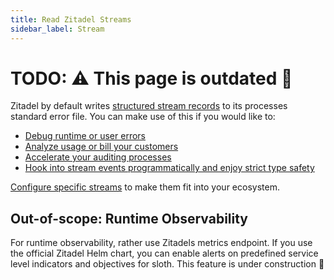 ```yaml
---
title: Read Zitadel Streams
sidebar_label: Stream
---
```


# TODO: :warning: This page is outdated :construction:

Zitadel by default writes [structured stream records](/docs/self-hosting/stream/schema) to its processes standard error file.
You can make use of this if you would like to:
- [Debug runtime or user errors](/docs/self-hosting/stream/debugging)
- [Analyze usage or bill your customers](/docs/self-hosting/stream/analytics)
- [Accelerate your auditing processes](/docs/self-hosting/stream/auditing)
- [Hook into stream events programmatically and enjoy strict type safety](/docs/self-hosting/stream/integrations)

[Configure specific streams](/docs/self-hosting/stream/config) to make them fit into your ecosystem.

## Out-of-scope: Runtime Observability

For runtime observability, rather use Zitadels metrics endpoint.
If you use the official Zitadel Helm chart, you can enable alerts on predefined service level indicators and objectives for sloth.
This feature is under construction :construction:

